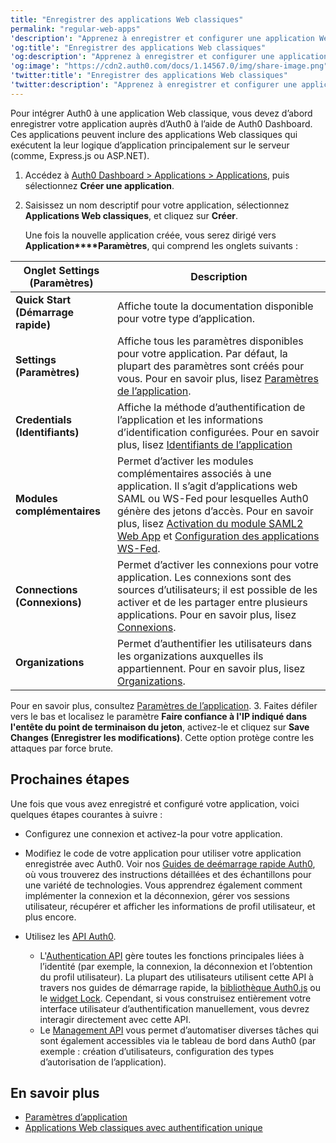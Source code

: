 ```yaml
---
title: "Enregistrer des applications Web classiques"
permalink: "regular-web-apps"
'description': "Apprenez à enregistrer et configurer une application Web classique à l’aide de Auth0 Dashboard."
'og:title': "Enregistrer des applications Web classiques"
'og:description': "Apprenez à enregistrer et configurer une application Web classique à l’aide de Auth0 Dashboard."
'og:image': "https://cdn2.auth0.com/docs/1.14567.0/img/share-image.png"
'twitter:title': "Enregistrer des applications Web classiques"
'twitter:description': "Apprenez à enregistrer et configurer une application Web classique à l’aide de Auth0 Dashboard."
---
```


Pour intégrer Auth0 à une application Web classique, vous devez d’abord enregistrer votre application auprès d’Auth0 à l’aide de <Tooltip href="/docs/fr-ca/glossary?term=auth0-dashboard" tip="Auth0 Dashboard
Principal produit d’Auth0 pour configurer vos services." cta="Voir le glossaire">Auth0 Dashboard</Tooltip>. Ces applications peuvent inclure des applications Web classiques qui exécutent la leur logique d’application principalement sur le serveur (comme, Express.js ou ASP.NET).

1. Accédez à [Auth0 Dashboard > Applications > Applications](https://manage.auth0.com/#/applications), puis sélectionnez **Créer une application**.
2. Saisissez un nom descriptif pour votre application, sélectionnez **Applications Web classiques**, et cliquez sur **Créer**.

   Une fois la nouvelle application créée, vous serez dirigé vers **Application****Paramètres**, qui comprend les onglets suivants :

<table class="table"><thead>
<tr>
<th><strong>Onglet Settings (Paramètres)</strong></th>
<th><strong>Description</strong></th>
</tr>
</thead>
<tbody>
<tr>
<td><strong>Quick Start (Démarrage rapide)</strong></td>
<td>Affiche toute la documentation disponible pour votre type d’application.</td>
</tr>
<tr>
<td><strong>Settings (Paramètres)</strong></td>
<td>Affiche tous les paramètres disponibles pour votre application. Par défaut, la plupart des paramètres sont créés pour vous. Pour en savoir plus, lisez <a href="/docs/fr-ca/get-started/dashboard/application-settings">Paramètres de l’application</a>.</td>
</tr>
<tr>
<td><strong>Credentials (Identifiants)</strong></td>
<td>Affiche la méthode d’authentification de l’application et les informations d’identification configurées. Pour en savoir plus, lisez <a href="/docs/fr-ca/secure/application-credentials">Identifiants de l’application</a></td>
</tr>
<tr>
<td><strong>Modules complémentaires</strong></td>
<td>Permet d’activer les modules complémentaires associés à une application. Il s’agit d’applications web SAML ou WS-Fed pour lesquelles Auth0 génère des jetons d’accès. Pour en savoir plus, lisez <a href="/docs/fr-ca/authenticate/protocols/saml/saml-sso-integrations/enable-saml2-web-app-addon">Activation du module SAML2 Web App</a> et <a href="/docs/fr-ca/protocols/configure-ws-fed-applications">Configuration des applications WS-Fed</a>.</td>
</tr>
<tr>
<td><strong>Connections (Connexions)</strong></td>
<td>Permet d’activer les connexions pour votre application. Les connexions sont des sources d’utilisateurs; il est possible de les activer et de les partager entre plusieurs applications. Pour en savoir plus, lisez <a href="/docs/fr-ca/connections">Connexions</a>.</td>
</tr>
<tr>
<td><strong>Organizations</strong></td>
<td>Permet d’authentifier les utilisateurs dans les organizations auxquelles ils appartiennent. Pour en savoir plus, lisez <a href="/docs/fr-ca/organizations">Organizations</a>.</td>
</tr>
</tbody>
</table>

   Pour en savoir plus, consultez [Paramètres de l’application](/docs/fr-ca/get-started/applications/application-settings).
3. Faites défiler vers le bas et localisez le paramètre **Faire confiance à l'IP indiqué dans l'entête du point de terminaison du jeton**, activez-le et cliquez sur **Save Changes (Enregistrer les modifications)**. Cette option protège contre les attaques par force brute.

## Prochaines étapes

Une fois que vous avez enregistré et configuré votre application, voici quelques étapes courantes à suivre :

* Configurez une connexion et activez-la pour votre application.
* Modifiez le code de votre application pour utiliser votre application enregistrée avec Auth0. Voir nos [Guides de deémarrage rapide Auth0](/docs/fr-ca/quickstarts), où vous trouverez des instructions détaillées et des échantillons pour une variété de technologies. Vous apprendrez également comment implémenter la connexion et la déconnexion, gérer vos sessions utilisateur, récupérer et afficher les informations de profil utilisateur, et plus encore.
* Utilisez les [API Auth0](/docs/fr-ca/api).

  + L'[Authentication API](/docs/fr-ca/api/authentication) gère toutes les fonctions principales liées à l’identité (par exemple, la connexion, la déconnexion et l’obtention du profil utilisateur). La plupart des utilisateurs utilisent cette API à travers nos guides de démarrage rapide, la [bibliothèque Auth0.js](/docs/fr-ca/libraries/auth0js) ou le [widget Lock](/docs/fr-ca/libraries/lock). Cependant, si vous construisez entièrement votre interface utilisateur d’authentification manuellement, vous devrez interagir directement avec cette API.
  + Le [Management API](/docs/fr-ca/api/management/v2) vous permet d’automatiser diverses tâches qui sont également accessibles via le tableau de bord dans Auth0 (par exemple : création d’utilisateurs, configuration des types d’autorisation de l’application).

## En savoir plus

* [Paramètres d’application](/docs/fr-ca/get-started/applications/application-settings)
* [Applications Web classiques avec authentification unique](/docs/fr-ca/get-started/architecture-scenarios/sso-for-regular-web-apps)